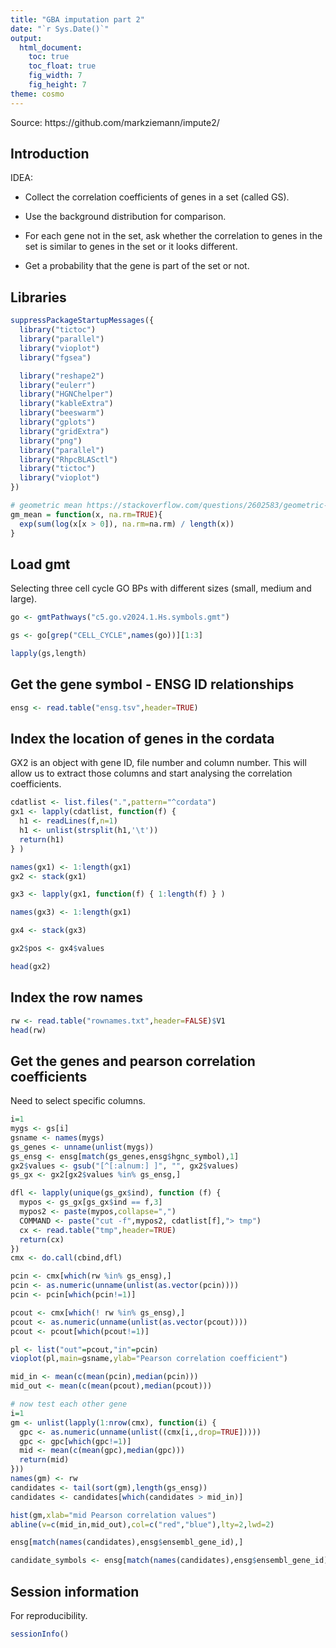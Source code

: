 ```yaml
---
title: "GBA imputation part 2"
date: "`r Sys.Date()`"
output:
  html_document:
    toc: true
    toc_float: true
    fig_width: 7
    fig_height: 7
theme: cosmo
---
```


Source: https://github.com/markziemann/impute2/

## Introduction

IDEA:

* Collect the correlation coefficients of genes in a set (called GS).

* Use the background distribution for comparison.

* For each gene not in the set, ask whether the correlation to genes in the set is similar to genes in the set or it looks different.

* Get a probability that the gene is part of the set or not.


## Libraries

```r

suppressPackageStartupMessages({
  library("tictoc")
  library("parallel")
  library("vioplot")
  library("fgsea")

  library("reshape2")
  library("eulerr")
  library("HGNChelper")
  library("kableExtra")
  library("beeswarm")
  library("gplots")
  library("gridExtra")
  library("png")
  library("parallel")
  library("RhpcBLASctl")
  library("tictoc")
  library("vioplot")
})

# geometric mean https://stackoverflow.com/questions/2602583/geometric-mean-is-there-a-built-in
gm_mean = function(x, na.rm=TRUE){
  exp(sum(log(x[x > 0]), na.rm=na.rm) / length(x))
}

```

## Load gmt

Selecting three cell cycle GO BPs with different sizes (small, medium and large).


```r

go <- gmtPathways("c5.go.v2024.1.Hs.symbols.gmt")

gs <- go[grep("CELL_CYCLE",names(go))][1:3]

lapply(gs,length)

```

## Get the gene symbol - ENSG ID relationships


```r

ensg <- read.table("ensg.tsv",header=TRUE)

```

## Index the location of genes in the cordata

GX2 is an object with gene ID, file number and column number.
This will allow us to extract those columns and start analysing the correlation
coefficients.

```r

cdatlist <- list.files(".",pattern="^cordata")
gx1 <- lapply(cdatlist, function(f) {
  h1 <- readLines(f,n=1)
  h1 <- unlist(strsplit(h1,'\t'))
  return(h1)
} )

names(gx1) <- 1:length(gx1)
gx2 <- stack(gx1)

gx3 <- lapply(gx1, function(f) { 1:length(f) } )

names(gx3) <- 1:length(gx1)

gx4 <- stack(gx3)

gx2$pos <- gx4$values

head(gx2)

```

## Index the row names

```r

rw <- read.table("rownames.txt",header=FALSE)$V1
head(rw)

```

## Get the genes and pearson correlation coefficients

Need to select specific columns.

```r

i=1
mygs <- gs[i]
gsname <- names(mygs)
gs_genes <- unname(unlist(mygs))
gs_ensg <- ensg[match(gs_genes,ensg$hgnc_symbol),1]
gx2$values <- gsub("[^[:alnum:] ]", "", gx2$values)
gs_gx <- gx2[gx2$values %in% gs_ensg,]

dfl <- lapply(unique(gs_gx$ind), function (f) {
  mypos <- gs_gx[gs_gx$ind == f,3]
  mypos2 <- paste(mypos,collapse=",")
  COMMAND <- paste("cut -f",mypos2, cdatlist[f],"> tmp")
  cx <- read.table("tmp",header=TRUE)
  return(cx)
})
cmx <- do.call(cbind,dfl)

pcin <- cmx[which(rw %in% gs_ensg),]
pcin <- as.numeric(unname(unlist(as.vector(pcin))))
pcin <- pcin[which(pcin!=1)]

pcout <- cmx[which(! rw %in% gs_ensg),]
pcout <- as.numeric(unname(unlist(as.vector(pcout))))
pcout <- pcout[which(pcout!=1)]

pl <- list("out"=pcout,"in"=pcin)
vioplot(pl,main=gsname,ylab="Pearson correlation coefficient")

mid_in <- mean(c(mean(pcin),median(pcin)))
mid_out <- mean(c(mean(pcout),median(pcout)))

# now test each other gene
i=1
gm <- unlist(lapply(1:nrow(cmx), function(i) {
  gpc <- as.numeric(unname(unlist((cmx[i,,drop=TRUE]))))
  gpc <- gpc[which(gpc!=1)]
  mid <- mean(c(mean(gpc),median(gpc)))
  return(mid)
}))
names(gm) <- rw
candidates <- tail(sort(gm),length(gs_ensg))
candidates <- candidates[which(candidates > mid_in)]

hist(gm,xlab="mid Pearson correlation values")
abline(v=c(mid_in,mid_out),col=c("red","blue"),lty=2,lwd=2)

ensg[match(names(candidates),ensg$ensembl_gene_id),]

candidate_symbols <- ensg[match(names(candidates),ensg$ensembl_gene_id),2]

```


## Session information

For reproducibility.

```r

sessionInfo()

```

